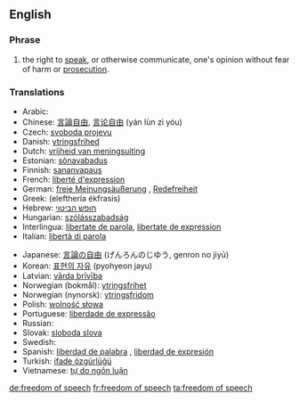 ==English==

===Phrase===
#the right to [[speak]], or otherwise communicate, one's opinion without fear of harm or [[prosecution]].


{{wikipedia}}


===Translations===
{{trans-top|right to speak without fear of harm}}
* Arabic: {{ARchar|[[حرية الرأي والتعبير]]}} {{f}}
* Chinese: [[言論自由]], [[言论自由]] (yán lùn zì yóu)
* Czech: [[svoboda projevu]] {{f}}
* Danish: [[ytringsfrihed]]
* Dutch: [[vrijheid van meningsuiting]] {{f}}
* Estonian: [[sõnavabadus]]
* Finnish: [[sananvapaus]]
* French: [[liberté d'expression]] {{f}}
* German: [[freie Meinungsäußerung]] {{f}}, [[Redefreiheit]] {{f}}
* Greek: {{t|el|ελευθερία έκφρασης|f|sc=Grek}} (elefthería ékfrasis)
* Hebrew: [[חופש הביטוי]]
* Hungarian: [[szólásszabadság]]
* Interlingua: [[libertate de parola]], [[libertate de expression]]
* Italian: [[libertà di parola]] {{f}}
{{trans-mid}}
* Japanese: [[言論の自由]] (げんろんのじゆう, genron no jiyū) <!-- [[表現の自由]]?-->
* Korean: [[표현의 자유]] (pyohyeon jayu)
* Latvian: [[vārda brīvība]] {{f}}
* Norwegian (bokmål): [[ytringsfrihet]] {{f}}
* Norwegian (nynorsk): [[ytringsfridom]]
* Polish: [[wolność słowa]] {{f}}
* Portuguese: [[liberdade de expressão]] {{f}}
* Russian: {{t-|ru|свобода слова|f|tr=svobóda slóva|sc=Cyrl}}
* Slovak: [[sloboda slova]] {{f}}
* Swedish: {{t+|sv|yttrandefrihet}}
* Spanish: [[liberdad de palabra]] {{f}}, [[liberdad de expresión]] {{f}}
* Turkish: [[ifade özgürlüğü]]
* Vietnamese: [[tự do ngôn luận]]
{{trans-bottom}}

[[de:freedom of speech]]
[[fr:freedom of speech]]
[[ta:freedom of speech]]